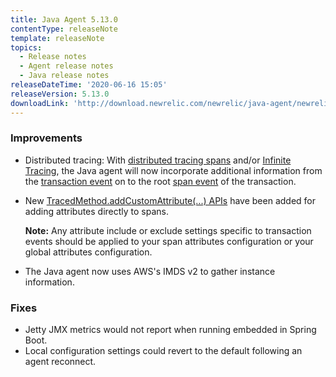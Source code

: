 ```yaml
---
title: Java Agent 5.13.0
contentType: releaseNote
template: releaseNote
topics:
  - Release notes
  - Agent release notes
  - Java release notes
releaseDateTime: '2020-06-16 15:05'
releaseVersion: 5.13.0
downloadLink: 'http://download.newrelic.com/newrelic/java-agent/newrelic-agent/5.13.0/'
---
```


### Improvements

* Distributed tracing: With [distributed tracing spans](https://docs.newrelic.com/docs/understand-dependencies/distributed-tracing/get-started/introduction-distributed-tracing) and/or [Infinite Tracing](https://newrelic.com/products/edge-infinite-tracing), the Java agent will now incorporate additional information from the [transaction event](https://docs.newrelic.com/attribute-dictionary?attribute_name=&events_tids%5B%5D=8236) on to the root [span event](https://docs.newrelic.com/attribute-dictionary?attribute_name=&field_data_source_tid%5B%5D=8332) of the transaction.
* New [TracedMethod.addCustomAttribute(...) APIs](https://newrelic.github.io/java-agent-api/javadoc/com/newrelic/api/agent/TracedMethod.html) have been added for adding attributes directly to spans.

  **Note:** Any attribute include or exclude settings specific to transaction events should be applied to your span attributes configuration or your global attributes configuration.
* The Java agent now uses AWS's IMDS v2 to gather instance information.

### Fixes

* Jetty JMX metrics would not report when running embedded in Spring Boot.
* Local configuration settings could revert to the default following an agent reconnect.
